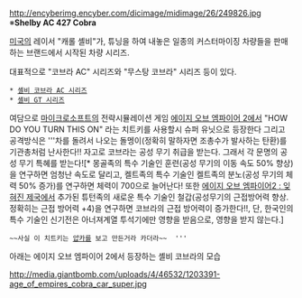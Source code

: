 http://encyberimg.encyber.com/dicimage/midimage/26/249826.jpg
※'''Shelby AC 427 Cobra'''

[[미국]]의 레이서 "캐롤 셸비"가, 튜닝을 하여 내놓은 일종의 커스터마이징 차량들을 판매하는 브랜드에서 시작된 차량 시리즈.

대표적으로 "코브라 AC" 시리즈와 "무스탕 코브라" 시리즈 등이 있다.

 * [[셸비 코브라 AC 시리즈]]
 * [[셸비 GT 시리즈]]

여담으로 [[마이크로소프트]]의 전략시뮬레이션 게임 [[에이지 오브 엠파이어 2]]에서 "HOW DO YOU TURN THIS ON" 라는 치트키를 사용할시 슈퍼 유닛으로 등장한다 그리고 공격방식은 '''차를 돌려서 나오는 돌멩이(정확히 말하자면 조총수가 발사하는 탄환)를 기관총처럼 난사한다!!
자고로 코브라는 공성 무기 취급을 받는다. 그래서 각 문명의 공성 무기 특혜를 받는다![* 몽골족의 특수 기술인 훈련(공성 무기의 이동 속도 50% 향상)을 연구하면 엄청난 속도로 달리고, 켈트족의 특수 기술인 켈트족의 분노(공성 무기의 체력 50% 증가)를 연구하면 체력이 700으로 늘어난다! 또한 [[에이지 오브 엠파이어2 : 잊혀진 제국]]에서 추가된 튜턴족의 새로운 특수 기술인 철갑(공성무기의 근접방어력 향상. 정확히는 근접 방어력 +4)을 연구하면 코브라의 근접 방어력이 증가한다!!, 단, 한국인의 특수 기술인 신기전은 아너져계열 투석기에만 영향을 받음으로, 영향을 받지 않는다.]
 ~~사실 이 치트키는 [[얍카]]를 보고 만든거라 카더라~~  '''

아래는 에이지 오브 엠파이어 2에서 등장하는 셸비 코브라의 모습

http://media.giantbomb.com/uploads/4/46532/1203391-age_of_empires_cobra_car_super.jpg

